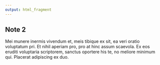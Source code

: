 ```yaml
---
output: html_fragment
---
```


## Note 2

Mei munere inermis vivendum et, meis tibique ex sit, ea veri oratio voluptatum pri. Et nihil aperiam pro, pro at hinc assum scaevola. Ex eos eruditi voluptaria scriptorem, sanctus oportere his te, no meliore minimum qui. Placerat adipiscing ex duo.